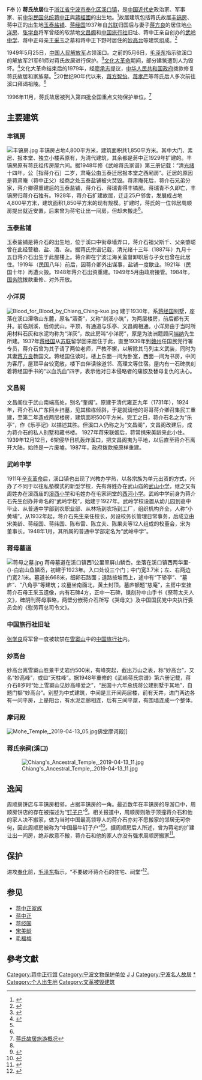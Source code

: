 {{文物保护单位
| 级别 = 全国
| 名称 = 蒋氏故居
| 图片 = Entrance of Fenghaofang of Chiang Kai-shek's former residence, 2010-02.jpg
| 编号 = 4-0222-5-024
| 分类 = 近现代重要史迹及代表性建筑
| 时代 = [[中華民國大陸時期|民国时期]]
| 所在 = [[浙江省|浙江省]][[宁波市|宁波市]][[奉化区|奉化区]]
| 坐标 = {{coord|29|41|03.85|N|121|16|43.96|E|display=inline,title}}
| 登录 = 1996年
| Cat = 浙江全国重点文物保护单位{{!}}F奉
}}
'''蒋氏故居'''位于[[浙江省|浙江省]][[宁波市|宁波市]][[奉化区|奉化区]][[溪口镇_(宁波市)|溪口镇]]，是[[中国近代史|中国近代史]]政治家、军事家、前[[中华民国总统|中华民国总统]][[蒋中正|蒋中正]]與[[蔣經國|蔣經國]]的出生地。<ref>{{Cite web |url=http://artist.artxun.com/J/56-55660/ |title=蒋中正简介 |access-date=2010-02-15 |archive-url=https://web.archive.org/web/20161010130101/http://artist.artxun.com/J/56-55660/ |archive-date=2016-10-10 |dead-url=yes }}</ref>故居建筑包括蒋氏故居[[丰镐房|丰镐房]]、蒋中正的出生地[[玉泰盐铺|玉泰盐铺]]、[[蒋经国|蒋经国]]1937年自[[苏联|苏联]]归国后与妻子[[蒋方良|蒋方良]]的居住地[[小洋房_(溪口)|小洋房]]、[[张学良|张学良]]将军曾经的软禁地[[文昌阁|文昌阁]]和[[中国旅行社|中国旅行社]]旧址、蒋中正亲自创办的[[武岭中学|武岭中学]]、蒋中正母亲[[王采玉|王采玉]]之墓和蒋中正下野时居住的[[妙高台_(奉化)|妙高台]]等建筑组成。<ref>{{Cite web |url=http://www.iouter.com/n23260c175.aspx |title=溪口——蒋氏故居 |access-date=2010-02-15 |archive-url=https://web.archive.org/web/20080709064226/http://www.iouter.com/n23260c175.aspx |archive-date=2008-07-09 |dead-url=no }}</ref>

1949年5月25日，[[中国人民解放军|中国人民解放军]]占领溪口。之前的5月6日，[[毛泽东|毛泽东]]指示驻溪口的解放军21军61师对蒋氏故居进行保护。<ref name="蒋介石子孙的回乡路：毛泽东下令保护蒋宅">{{Cite web |url=http://cppcc.people.com.cn/GB/34952/10436462.html |title=蒋介石子孙的回乡路：毛泽东下令保护蒋宅 |access-date=2010-02-15 |archive-url=https://web.archive.org/web/20091220093317/http://cppcc.people.com.cn/GB/34952/10436462.html |archive-date=2009-12-20 |dead-url=no }}</ref>[[文化大革命|文化大革命]]期间，部分建筑遭到人为毁坏。<ref>{{Cite web |url=http://www.9tour.cn/info/388/9561.shtml |title=浙江奉化溪口雪窦山导游词 |access-date=2010-02-15 |archive-url=https://web.archive.org/web/20080515151530/http://www.9tour.cn/info/388/9561.shtml |archive-date=2008-05-15 |dead-url=yes }}</ref>文化大革命结束后的1979年，经[[廖承志|廖承志]]提议，[[中华人民共和国政府|中华人民共和国政府]]拨款修复蒋氏故居和家族墓。<ref name="蒋介石子孙的回乡路：毛泽东下令保护蒋宅" />20世纪90年代以来，[[蒋方智怡|蒋方智怡]]、[[蒋孝严|蒋孝严]]等蒋氏后人多次前往溪口拜谒祖陵。<ref name="蒋介石子孙的回乡路：毛泽东下令保护蒋宅" />

1996年11月，蒋氏故居被列入第四批全国重点文物保护单位。<ref>[http://travel.eastday.com/scenery/jiangshiguju.html 蒋氏故居旅游概况]{{dead link|date=2018年1月 |bot=InternetArchiveBot |fix-attempted=yes }}</ref>

==主要建筑==
===丰镐房===
{{main|丰镐房}}
[[File:丰镐房.jpg|thumb]]
丰镐房占地4,800平方米，建筑面积共1,850平方米。其中大门、素居、报本堂、独立小楼系原有，为清代建筑，其余都是蔣中正1929年扩建的。丰镐房原有蒋氏祖传房屋六间。据1948年修《武岭蒋氏家谱》第三册记载：“清[[光绪|光绪]]十四年，公［指蒋介石］二岁，肃庵公由玉泰迁居报本堂之西厢房”。迁居的原因是蒋肃庵（蒋中正父）经商之处玉泰盐铺被火焚毁。蒋肃庵死后，蒋介石兄弟分家，蒋介卿得重建后的玉泰盐铺，蒋介石、蒋瑞青得丰镐房。蒋瑞青不久即亡，丰镐房归蒋介石独有。1928年，蒋介石扩建故居，迁走25户邻舍，发展成占地4,800平方米，建筑面积1,850平方米的现有规模。扩建时，蒋氏的一位邻居周顺房提出就近安置，后来曾为蒋宅让出一间房，但却未搬走<ref name="a1"/>。

===玉泰盐铺===
{{main|玉泰盐铺}}
玉泰盐铺是蒋介石的出生地，位于溪口中街章墙弄口，蒋介石祖父斯千、父亲肇聪曾在此经营粮、盐、酒、杂。据蒋氏宗谱记载，清光绪十三年（1887年）九月十五日蒋介石出生于此屋楼上。蒋介卿在宁波江海关监督卸职后与子女也曾在此居住。1919年（民国八年）前后，因蒋介卿外出谋事，盐铺一度歇业。1921年（民国十年）再遭火毁。1948年蒋介石出资重建。1949年5月由政府接管。1984年，[[中华人民共和国国务院|国务院]]拨款重修、对外开放。

===小洋房===
{{main|小洋房 (溪口)}}
[[File:Blood_for_Blood_by_Chiang_Ching-kuo.jpg|thumb]]
建于1930年，系[[蒋经国|蒋经国]]别墅，座落在溪口潭墩山东麓，原名“涵斋”，又称“剡溪小筑”，为两层楼房，前后都有天井。前临剡溪，后倚武山。平顶，有通道与乐亭、文昌阁相通。小洋房由于当时所用材料石灰和水泥均称为“洋灰”，故此房叫“小洋房”，原是为澳洲籍顾问[[威廉·亨瑞·端纳|端纳]]先生所建。1937年[[蒋经国|蒋经国]]从[[苏联|苏联]]留学回来居住于此，直至1939年到[[赣州|赣州]]任国民党行署专员，蒋介石曾为其子请了两位老师，严教不懈，以解除其马列主义武装，同时为其妻[[蒋方良|蒋方良]]教国文。蒋经国住读时。楼上东面一间为卧室，西面一间为书房，中间为客厅，屋顶平台较宽敞，楼下由伴读徐道邻、高理文等住宿。屋内有一石碑携刻着蒋经国手书的“以血洗血”四字，表示他对日本侵略者的痛恨及替母复仇的决心。

===文昌阁===
文昌阁位于武山南端高处，别名“奎阁”。原建于清代雍正九年（1731年），1924年，蒋介石从广东回乡扫墓，见其楹栋倾斜，于是就请他的哥哥蒋介卿召集民工重建，至第二年造成两层楼房，建筑面积500平方米。完工之日，蒋介石名之为“乐亭”，作《乐亭记》以描述其胜。但溪口人仍称之为“文昌阁”，文昌阁改建后，成为蒋介石的私人别墅和藏书楼。 1927年蒋宋联姻后，蒋常携宋美龄来此小住。1939年12月12日，6架侵华日机轰炸溪口，把文昌阁夷为平地，以后直至蒋介石离开大陆，始终是一片废墟。1987年，政府拨款按原样重建。

===武岭中学===
{{main|武岭中学}}
1911年[[辛亥革命|辛亥革命]]后，溪口镇也出现了兴教办学热，以各宗族为单元出资的方式，兴办了不同于以往私塾模式的新型学校，先有蒋姓办在武山庙的[[武山小学|武山小学]]，继之又有周姓办在溪西庙的[[溪西小学|溪西小学]]和毛姓办在毛家祠堂的[[西河小学|西河小学]]。武岭中学前身为蒋介石先生创办并命名的“武岭学校”，始建于1927年。武岭学校设置从幼儿园到高中毕业、从普通中学部到农职业部、从林场到农场到工厂，组织机构齐全，人称“小黄埔”。从1932年起，蒋介石先生亲任校长，另设校务长管理日常事务，后成立由宋美龄、蒋经国、蒋纬国、陈布雷、陈立夫、陈果夫等12人组成的校董会，宋为董事长。1948年1月，其所属的普通中学部定名为“武岭中学”。

===蒋母墓道===
{{main|蔣母墓}}
[[File:蒋母之墓.jpg|thumb]]
蒋母墓道在溪口镇西1公里翠屏山鳞岙。坐落在溪口镇西两华里-{}-白岩山鱼鳞岙，初建于1923年。入口处设三个门；中门宽3.7米；左、右两边门宽2.1米。墓道长668米，细卵石路面；道路按坡而上，途中有“下轿亭”、“墓庐”、“八角亭”等建筑；坟墓坐南面北，黄土封顶。墓庐额题“慈庵”，主房中堂挂蒋介石母王采玉遗像，内有石碑4方，正中一石碑，镌刻孙中山手书《祭蒋太夫人文》，碑阴刊蒋母事略，两壁分嵌蒋介石所写《哭母文》及中国国民党中央执行委员会的《慰劳蒋总司令文》。

===中国旅行社旧址===
[[张学良|张学良]]将军曾一度被软禁在[[雪窦山|雪窦山]]中的[[中国旅行社|中国旅行社]]内。

===妙高台===
妙高台离雪窦山胜景干丈岩约500米，有峰突起，截出万山之表，称“妙高台”，又名“妙高峰”，或曰“天柱峰”。据1948年重修的《武岭蒋氏宗谱》第六册记载，蒋介石8岁时“始上雪窦山见妙高峰爱之”，“民国十六年总统蒋公建别墅于其地”，自题门额“妙高台”。别墅为中式建筑，中间是三开间两层楼，前有天井，进门两边各有一问平房，上是阳台，有水泥走廊相连，后有三间平屋，有围墙连成一个整体。

=== 摩诃殿 ===
{{main|摩诃殿}}
[[File:Mohe_Temple,_2019-04-13_05.jpg|thumb]]佛堂摩诃殿]]

=== 蒋氏宗祠(溪口) ===

{{main|蒋氏宗祠 (宁波)}}
[[File:Chiang's_Ancestral_Temple,_2019-04-13_11.jpg|thumb]]

==逸闻==

周顺房饼店与丰镐房相邻，占据丰镐房的一角。最近数年在丰镐房的导游口中，周顺房饼店的存在被描述为“[[钉子户|钉子户]]”<ref>{{cite web|url=http://www.why.com.cn/epublish/node4/node14841/node14850/userobject7ai116458.html|title=丰镐房的解说词|publisher=2007/12/22|author=袁念琪|date=|accessdate=2012-02-13|language=Zh-hans}}{{dead link|date=2018年1月 |bot=InternetArchiveBot |fix-attempted=yes }}</ref>。相关报道中，周顺房则敢于顶撞蒋介石和他的家人决不搬家，做为当时中国最高领导人的蒋介石亦对不愿搬家的邻居无可奈何，因此周顺房被称为“中国最牛钉子户”<ref>{{cite web|url=http://epaper.daynews.com.cn/shtml/sxnmb/20100521/5368865.shtml|title=民国“钉子户”|publisher=山西农民报20100521期，来源：《世界新闻报》|author=|date=|accessdate=2012-02-13|language=Zh-hans}}{{dead link|date=2018年1月 |bot=InternetArchiveBot |fix-attempted=yes }}</ref>。据周顺房后人所述，曾为蒋宅的扩建让出一间房，绝非故意不搬，蒋介石和他的家人亦没有强求周顺房搬家<ref name="a1">{{cite web|url=http://newspaper.fhnews.com.cn/20110826/7/content_5.htm|title=也是史料———《烟岚武岭路》余音|publisher=奉化日报数字报纸|author=沈潇潇|date=2011年8月26日|accessdate=2012-02-13|language=Zh-hans|archive-date=2016-03-05|archive-url=https://web.archive.org/web/20160305090222/http://newspaper.fhnews.com.cn/20110826/7/content_5.htm|dead-url=yes}}</ref>。

== 保护 ==
进攻[[奉化|奉化]]前，[[毛泽东|毛泽东]]指示，“不要破坏蒋介石的住宅、祠堂”<ref>{{Cite web|url = http://view.news.qq.com/original/legacyintouch/d412.html|title = 蒋介石故居得到了怎样的保护？|accessdate = |author = 杨津涛|date = 2015-10-28|publisher = 腾讯评论|archive-url = https://web.archive.org/web/20151102030920/http://view.news.qq.com/original/legacyintouch/d412.html|archive-date = 2015-11-02|dead-url = no}}</ref>。

==参见==
{{commonscat|Former residence of Chiang Kai-shek in Fenghua}}
*[[蒋中正家族|蒋中正家族]]
*[[蒋中正|蒋中正]]
*[[蒋经国|蒋经国]]
*[[宋美龄|宋美龄]]
*[[毛福梅|毛福梅]]

==參考文獻==
{{reflist|2}}

{{蒋中正}}
{{蒋氏故居和溪口镇建筑群}}
{{浙江全国重点文物保护单位}}

[[Category:蒋中正行馆|Category:蒋中正行馆]]
[[Category:宁波文物保护单位|Category:宁波文物保护单位]]
[[Category:宁波古迹|J]]
[[Category:宁波旅游|J]]
[[Category:宁波名人故居|Category:宁波名人故居]]
[[Category:蔣氏家族|*]]
[[Category:个人出生地|Category:个人出生地]]
[[Category:文革被毁建筑|Category:文革被毁建筑]]